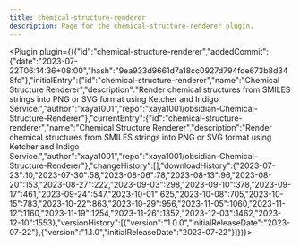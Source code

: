 ---
title: chemical-structure-renderer
description: Page for the chemical-structure-renderer plugin.
---


<Plugin plugin={({"id":"chemical-structure-renderer","addedCommit":{"date":"2023-07-22T06:14:36+08:00","hash":"9ea933d9661d7a18cc0927d794fde673b8d348fc"},"initialEntry":{"id":"chemical-structure-renderer","name":"Chemical Structure Renderer","description":"Render chemical structures from SMILES strings into PNG or SVG format using Ketcher and Indigo Service.","author":"xaya1001","repo":"xaya1001/obsidian-Chemical-Structure-Renderer"},"currentEntry":{"id":"chemical-structure-renderer","name":"Chemical Structure Renderer","description":"Render chemical structures from SMILES strings into PNG or SVG format using Ketcher and Indigo Service.","author":"xaya1001","repo":"xaya1001/obsidian-Chemical-Structure-Renderer"},"changeHistory":[],"downloadHistory":{"2023-07-23":10,"2023-07-30":58,"2023-08-06":78,"2023-08-13":96,"2023-08-20":153,"2023-08-27":222,"2023-09-03":298,"2023-09-10":378,"2023-09-17":461,"2023-09-24":547,"2023-10-01":625,"2023-10-08":705,"2023-10-15":783,"2023-10-22":863,"2023-10-29":956,"2023-11-05":1060,"2023-11-12":1160,"2023-11-19":1254,"2023-11-26":1352,"2023-12-03":1462,"2023-12-10":1553},"versionHistory":[{"version":"1.0.0","initialReleaseDate":"2023-07-22"},{"version":"1.1.0","initialReleaseDate":"2023-07-22"}]})}></Plugin>